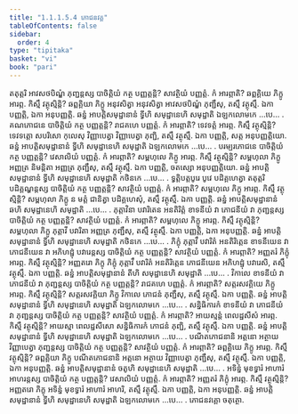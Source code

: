 ```yaml
---
title: "1.1.1.5.4 ភោជនវគ្គ"
tableOfContents: false
sidebar:
  order: 4
type: "tipitaka"
basket: "vi"
book: "pari"
---
```



<DynamicBreadcrumb />

<Division number="84" book="pari">

<Paragraph number="152" book="pari">
តតុត្តរិ អាវសថបិណ្ឌំ ភុញ្ជន្តស្ស បាចិត្តិយំ កត្ថ បញ្ញត្តន្តិ? សាវត្ថិយំ បញ្ញត្តំ. កំ អារព្ភាតិ? ឆព្ពគ្គិយេ ភិក្ខូ អារព្ភ. កិស្មឹ វត្ថុស្មិន្តិ? ឆព្ពគ្គិយា ភិក្ខូ អនុវសិត្វា អនុវសិត្វា អាវសថបិណ្ឌំ ភុញ្ជឹសុ, តស្មឹ វត្ថុស្មឹ. ឯកា បញ្ញត្តិ, ឯកា អនុបញ្ញត្តិ. ឆន្នំ អាបត្តិសមុដ្ឋានានំ ទ្វីហិ សមុដ្ឋានេហិ សមុដ្ឋាតិ ឯឡកលោមកេ …បេ… .
</Paragraph>

</Division>
<Division number="85" book="pari">

<Paragraph number="153" book="pari">
គណភោជនេ បាចិត្តិយំ កត្ថ បញ្ញត្តន្តិ? រាជគហេ បញ្ញត្តំ. កំ អារព្ភាតិ? ទេវទត្តំ អារព្ភ. កិស្មឹ វត្ថុស្មិន្តិ? ទេវទត្តោ សបរិសោ កុលេសុ វិញ្ញាបេត្វា វិញ្ញាបេត្វា ភុញ្ជិ, តស្មឹ វត្ថុស្មឹ. ឯកា បញ្ញត្តិ, សត្ត អនុបញ្ញត្តិយោ. ឆន្នំ អាបត្តិសមុដ្ឋានានំ ទ្វីហិ សមុដ្ឋានេហិ សមុដ្ឋាតិ ឯឡកលោមកេ …បេ… .
</Paragraph>

</Division>
<Division number="86" book="pari">

<Paragraph number="154" book="pari">
បរម្បរភោជនេ បាចិត្តិយំ កត្ថ បញ្ញត្តន្តិ? វេសាលិយំ បញ្ញត្តំ. កំ អារព្ភាតិ? សម្ពហុលេ ភិក្ខូ អារព្ភ. កិស្មឹ វត្ថុស្មិន្តិ? សម្ពហុលា ភិក្ខូ អញ្ញត្រ និមន្តិតា អញ្ញត្រ ភុញ្ជឹសុ, តស្មឹ វត្ថុស្មឹ. ឯកា បញ្ញត្តិ, ចតស្សោ អនុបញ្ញត្តិយោ. ឆន្នំ អាបត្តិសមុដ្ឋានានំ ទ្វីហិ សមុដ្ឋានេហិ សមុដ្ឋាតិ កថិនកេ …បេ… .
</Paragraph>

</Division>
<Division number="87" book="pari">

<Paragraph number="155" book="pari">
ទ្វត្តិបត្តបូរេ បូវេ បដិគ្គហេត្វា តតុត្តរិ បដិគ្គណ្ហន្តស្ស បាចិត្តិយំ កត្ថ បញ្ញត្តន្តិ? សាវត្ថិយំ បញ្ញត្តំ. កំ អារព្ភាតិ? សម្ពហុលេ ភិក្ខូ អារព្ភ. កិស្មឹ វត្ថុស្មិន្តិ? សម្ពហុលា ភិក្ខូ ន មត្តំ ជានិត្វា បដិគ្គហេសុំ, តស្មឹ វត្ថុស្មឹ. ឯកា បញ្ញត្តិ. ឆន្នំ អាបត្តិសមុដ្ឋានានំ ឆហិ សមុដ្ឋានេហិ សមុដ្ឋាតិ …បេ… .
</Paragraph>

</Division>
<Division number="88" book="pari">

<Paragraph number="156" book="pari">
ភុត្តាវិនា បវារិតេន អនតិរិត្តំ ខាទនីយំ វា ភោជនីយំ វា ភុញ្ជន្តស្ស បាចិត្តិយំ កត្ថ បញ្ញត្តន្តិ? សាវត្ថិយំ បញ្ញត្តំ. កំ អារព្ភាតិ? សម្ពហុលេ ភិក្ខូ អារព្ភ. កិស្មឹ វត្ថុស្មិន្តិ? សម្ពហុលា ភិក្ខូ ភុត្តាវី បវារិតា អញ្ញត្រ ភុញ្ជឹសុ, តស្មឹ វត្ថុស្មឹ. ឯកា បញ្ញត្តិ, ឯកា អនុបញ្ញត្តិ. ឆន្នំ អាបត្តិសមុដ្ឋានានំ ទ្វីហិ សមុដ្ឋានេហិ សមុដ្ឋាតិ កថិនកេ …បេ… .
</Paragraph>

</Division>
<Division number="89" book="pari">

<Paragraph number="157" book="pari">
ភិក្ខុំ ភុត្តាវឹ បវារិតំ អនតិរិត្តេន ខាទនីយេន វា ភោជនីយេន វា អភិហដ្ឋុំ បវារេន្តស្ស បាចិត្តិយំ កត្ថ បញ្ញត្តន្តិ? សាវត្ថិយំ បញ្ញត្តំ. កំ អារព្ភាតិ? អញ្ញតរំ ភិក្ខុំ អារព្ភ. កិស្មឹ វត្ថុស្មិន្តិ? អញ្ញតរោ ភិក្ខុ ភិក្ខុំ ភុត្តាវឹ បវារិតំ អនតិរិត្តេន ភោជនីយេន អភិហដ្ឋុំ បវារេសិ, តស្មឹ វត្ថុស្មឹ. ឯកា បញ្ញត្តិ. ឆន្នំ អាបត្តិសមុដ្ឋានានំ តីហិ សមុដ្ឋានេហិ សមុដ្ឋាតិ …បេ… .
</Paragraph>

</Division>
<Division number="90" book="pari">

<Paragraph number="158" book="pari">
វិកាលេ ខាទនីយំ វា ភោជនីយំ វា ភុញ្ជន្តស្ស បាចិត្តិយំ កត្ថ បញ្ញត្តន្តិ? រាជគហេ បញ្ញត្តំ. កំ អារព្ភាតិ? សត្តរសវគ្គិយេ ភិក្ខូ អារព្ភ. កិស្មឹ វត្ថុស្មិន្តិ? សត្តរសវគ្គិយា ភិក្ខូ វិកាលេ ភោជនំ ភុញ្ជឹសុ, តស្មឹ វត្ថុស្មឹ. ឯកា បញ្ញត្តិ. ឆន្នំ អាបត្តិសមុដ្ឋានានំ ទ្វីហិ សមុដ្ឋានេហិ សមុដ្ឋាតិ ឯឡកលោមកេ …បេ… .
</Paragraph>

</Division>
<Division number="91" book="pari">

<Paragraph number="159" book="pari">
សន្និធិការកំ ខាទនីយំ វា ភោជនីយំ វា ភុញ្ជន្តស្ស បាចិត្តិយំ កត្ថ បញ្ញត្តន្តិ? សាវត្ថិយំ បញ្ញត្តំ. កំ អារព្ភាតិ? អាយស្មន្តំ ពេលដ្ឋសីសំ អារព្ភ. កិស្មឹ វត្ថុស្មិន្តិ? អាយស្មា ពេលដ្ឋសីសោ សន្និធិការកំ ភោជនំ ភុញ្ជិ, តស្មឹ វត្ថុស្មឹ. ឯកា បញ្ញត្តិ. ឆន្នំ អាបត្តិសមុដ្ឋានានំ ទ្វីហិ សមុដ្ឋានេហិ សមុដ្ឋាតិ ឯឡកលោមកេ …បេ… .
</Paragraph>

</Division>
<Division number="92" book="pari">

<Paragraph number="160" book="pari">
បណីតភោជនានិ អត្តនោ អត្ថាយ វិញ្ញាបេត្វា ភុញ្ជន្តស្ស បាចិត្តិយំ កត្ថ បញ្ញត្តន្តិ? សាវត្ថិយំ បញ្ញត្តំ. កំ អារព្ភាតិ? ឆព្ពគ្គិយេ ភិក្ខូ អារព្ភ. កិស្មឹ វត្ថុស្មិន្តិ? ឆព្ពគ្គិយា ភិក្ខូ បណីតភោជនានិ អត្តនោ អត្ថាយ វិញ្ញាបេត្វា ភុញ្ជឹសុ, តស្មឹ វត្ថុស្មឹ. ឯកា បញ្ញត្តិ, ឯកា អនុបញ្ញត្តិ. ឆន្នំ អាបត្តិសមុដ្ឋានានំ ចតូហិ សមុដ្ឋានេហិ សមុដ្ឋាតិ …បេ… .
</Paragraph>

</Division>
<Division number="93" book="pari">

<Paragraph number="161" book="pari">
អទិន្នំ មុខទ្វារំ អាហារំ អាហរន្តស្ស បាចិត្តិយំ កត្ថ បញ្ញត្តន្តិ? វេសាលិយំ បញ្ញត្តំ. កំ អារព្ភាតិ? អញ្ញតរំ ភិក្ខុំ អារព្ភ. កិស្មឹ វត្ថុស្មិន្តិ? អញ្ញតរោ ភិក្ខុ អទិន្នំ មុខទ្វារំ អាហារំ អាហរិ, តស្មឹ វត្ថុស្មឹ. ឯកា បញ្ញត្តិ, ឯកា អនុបញ្ញត្តិ. ឆន្នំ អាបត្តិសមុដ្ឋានានំ ទ្វីហិ សមុដ្ឋានេហិ សមុដ្ឋាតិ ឯឡកលោមកេ …បេ… .

</Paragraph>
</Division>

<Paragraph number="162" type="center" book="pari">
ភោជនវគ្គោ ចតុត្ថោ.
</Paragraph>